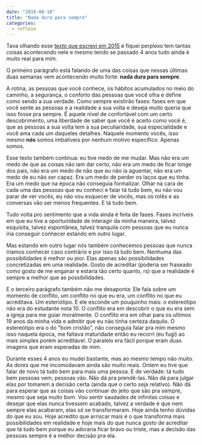 ```yaml
---
date: "2019-08-18"
title: "Nada dura para sempre"
categories:
  - reflexo
---
```

Tava olhando esse [texto que escrevi em 2015](http://josuzuki.netlify.com/its-okay) e fiquei perplexo tem tantas coisas acontecendo nele e mesmo tendo se passado 4 anos tudo ainda é muito real para mim.

O primeiro parágrafo está falando de uma das coisas que nessas últimas duas semanas vem acontecendo muito forte: **nada dura para sempre**.

A rotina, as pessoas que você conhece, os hábitos acumulados no meio do caminho, a segurança, o conforto das pessoas que você olha e define como sendo a sua verdade. Como sempre existirão fases: fases em que você sente as pessoas e a realidade a sua volta e deseja muito queria que isso fosse pra sempre. É aquele nível de confortável com um certo descobrimento, uma liberdade de saber que você é aceito como você é, que as pessoas a sua volta tem a sua peculiaridade, sua especialidade e você ama cada um daqueles detalhes. Naquele momento vocês, isso mesmo **nós** somos imbatíveis por nenhum motivo específico. Apenas somos.

Esse texto também continua: eu tive medo de me mudar. Mas não era um medo de que as coisas não iam dar certo, não era um medo de ficar longe dos pais, não era um medo de não que eu não ia aguentar, não era um medo de eu não ser capaz. Era um medo de perder os laços que eu tinha. Era um medo que na época não conseguia formalizar. Olhar na cara de cada uma das pessoas que eu conheci e falar tá tudo bem, eu não vou parar de ver vocês, eu não vou esquecer de vocês, mas os rolês e as conversas vão ser menos frequentes. E tá tudo bem.

Tudo volta pro sentimento que a vida ainda é feita de fases. Fases incríveis em que eu tive a oportunidade de interagir da minha maneira, talvez esquisita, talvez espontânea, talvez tranquila com pessoas que eu nunca iria conseguir conhecer estando em outro lugar.

Mas estando em outro lugar nós também conhecemos pessoas que nunca iríamos conhecer caso contrário e por isso tá tudo bem. Nenhuma das possibilidades é melhor ou pior. Elas apenas são possibilidades concretizadas em uma realidade. Gosto de acreditar (poderia ser fraseado como gosto de me enganar e estaria tão certo quanto, rs) que a realidade é sempre a melhor que as possibilidades.

E o terceiro parágrafo também não me desaponta: Ele fala sobre um momento de conflito, um conflito no que eu era, um conflito no que eu acreditava. Um esteriótipo. E ele esconde um pouquinho mais: o estereótipo não era do estudante nota 10. O conflito era em descobrir o que eu era sem a igreja para me guiar moralmente. O conflito era em olhar para os ultimos 19 anos da minha vida e admitir que eu não tinha certeza daquilo. O estereótipo era o do "bom cristão", não conseguia falar pra mim mesmo isso naquela época, me faltava maturidade então eu recorri (eu fugi) ao mais simples porém acreditável. O paralelo era fácil porque eram duas imagens que eram esperadas de mim.

Durante esses 4 anos eu mudei bastante, mas ao mesmo tempo não muito. As dores que me incomodavam ainda são muito reais. Ontem eu tive que falar de novo tá tudo bem para mais uma pessoa. E de verdade: tá tudo bem pessoas vem, pessoas vão. Não dá pra prendê-las. Não dá para julgar elas por tomarem a decisão certa (ainda que o certo seja relativo). Não dá para esperar que as coisas vão continuar do jeito que são pra sempre, mesmo que seja muito bom. Vou sentir saudades de infinitas coisas e desejar que elas nunca tivessem acabado, talvez a verdade é que nem sempre elas acabaram, elas só se transformaram. Hoje ainda tenho dúvidas do que eu sou. Hoje acredito que arriscar mais é o que transforma mais possibilidades em realidade e hoje mais do que nunca gosto de acreditar que tá tudo bem porque eu adoraria ficar bravo ou triste, mas a decisão das pessoas sempre é a melhor decisão pra ela.
